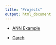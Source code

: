 ---
title: "Projects"
output: html_document
---

* [ANN Example](Churn_Modeling_using_ANN.html) 

* [Garch](AC_Analysis.html)
